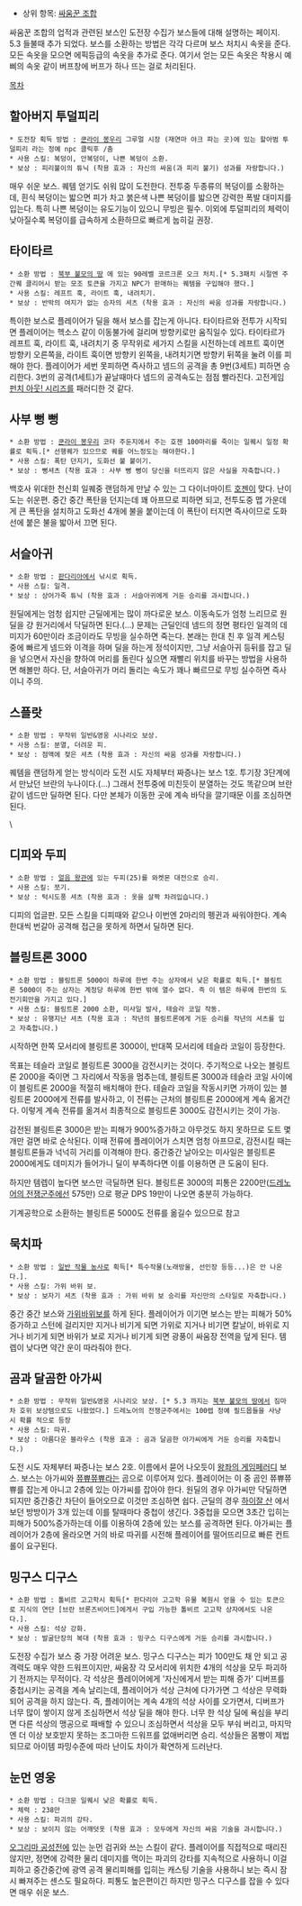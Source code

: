 * 상위 항목: [[싸움꾼 조합]]

싸움꾼 조합의 업적과 관련된 보스인 도전장 수집가 보스들에 대해 설명하는 페이지. 5.3 들불때 추가 되었다. 보스를 소환하는 방법은 각각 다르며 보스 처치시 속옷을 준다. 모든 속옷을 모으면 에픽등급의 속옷을 추가로 준다. 여기서 얻는 모든 속옷은 착용시 예삐의 속옷 같이 버프창에 버프가 하나 뜨는 걸로 처리된다.

[[목차]]

== 할아버지 투덜피리 ==

 * 도전장 획득 방법 : [[쿤라이 봉우리]] 그루멀 시장 (재연마 야크 파는 곳)에 있는 할아범 투덜피리 라는 정예 npc 클릭후 /춤
 * 사용 스킬: 복덩이, 안복덩이, 나쁜 복덩이 소환.
 * 보상 : 피리불이의 튜닉 (착용 효과 : 자신의 싸움(과 피리 불기) 성과를 자랑합니다.)

매우 쉬운 보스. 퀘템 얻기도 쉬워 많이 도전한다. 전투중 두종류의 복덩이를 소황하는데, 흰식 복덩이는 밟으면 피가 차고 붉은색 나쁜 복덩이를 밟으면 강력한 폭발 대미지를 입는다. 특히 나쁜 복덩이는 유도기능이 있으니 무빙은 필수. 이외에 투덜피리의 체력이 낮아질수록 복덩이를 급속하게 소환하므로 빠르게 눕히길 권장.

== 타이타르 ==

 * 소환 방법 : [[북부 불모의 땅]] 에 있는 90레벨 코르크론 오크 처치.[* 5.3패치 시절엔 주간퀘 클리어시 받는 모조 토큰을 가지고 NPC가 판매하는 퀘템을 구입해야 했다.]
 * 사용 스킬: 레프트 훅, 라이트 훅, 내려치기.
 * 보상 : 반박의 여지가 없는 승자의 셔츠 (착용 효과 : 자신의 싸움 성과를 자랑합니다.)

특이한 보스로 플레이어가 딜을 해서 보스를 잡는게 아니다. 타이타르와 전투가 시작되면 플레이어는 헥소스 같이 이동불가에 걸리며 방향키로만 움직일수 있다. 타이타르가 레프트 훅, 라이트 훅, 내려치기 중 무작위로 세가지 스킬을 시전하는데 레프트 훅이면 방향키 오른쪽을, 라이트 훅이면 방향키 왼쪽을, 내려치기면 방향키 뒤쪽을 눌려 이를 피해야 한다. 플레이어가 세번 못피하면 즉사하고 넴드의 공격을 총 9번(3세트) 피하면 승리한다. 3번의 공격(1세트)가 끝날때마다 넴드의 공격속도는 점점 빨라진다. 고전게임 [[펀치 아웃! 시리즈]]를 패러디한 것 같다.

== 사부 뻥 뻥 ==

 * 소환 방법 : [[쿤라이 봉우리]] 코타 주둔지에서 주는 호젠 100마리를 죽이는 일퀘시 일정 확률로 획득.[* 선행퀘가 있으므로 퀘를 어느정도는 해야한다.]
 * 사용 스킬: 폭탄 던지기, 도화선 불 붙이기.
 * 보상 : 뻥셔츠 (착용 효과 : 사부 뻥 뻥이 당신을 터뜨리지 않은 사실을 자축합니다.)

백호사 위대한 천신회 일퀘중 랜덤하게 만날 수 있는 그 다이너마이트 [[호젠]]이 맞다. 난이도는 쉬운편. 중간 중간 폭탄을 던지는데 꽤 아프므로 피하면 되고, 전투도중 맵 가운데게 큰 폭탄을 설치하고 도화선 4개에 불을 붙이는데 이 폭탄이 터지면 즉사이므로 도화선에 붙은 불을 밟아서 끄면 된다.

== 서슬아귀 ==

 * 소환 방법 : [[판다리아]]에서 낚시로 획득. 
 * 사용 스킬: 일격.
 * 보상 : 상어가죽 튜닉 (착용 효과 : 서슬아귀에게 거둔 승리를 과시합니다.)

원딜에게는 엄청 쉽지만 근딜에게는 많이 까다로운 보스. 이동속도가 엄청 느리므로 원딜을 걍 원거리에서 닥딜하면 된다.(...) 문제는 근딜인데 넴드의 정면 평타인 일격의 데미지가 60만이라 조금이라도 무빙을 실수하면 죽는다. 본래는 한대 친 후 일격 케스팅 중에 빠르게 넴드와 이격을 하며 딜을 하는게 정석이지만, 그냥 서슬아귀 등뒤를 잡고 딜을 넣으면서 자신을 향하여 머리를 돌린다 싶으면 재빨리 위치를 바꾸는 방법을 사용하면 해볼만 하다. 단, 서슬아귀가 머리 돌리는 속도가 꽤나 빠르므로 무빙 실수하면 즉사이니 주의.

==  스플랏 ==

 * 소환 방법 : 무작위 일반&영웅 시나리오 보상. 
 * 사용 스킬: 분열, 더려운 피.
 * 보상 : 점액에 젖은 셔츠 (착용 효과 : 자신의 싸움 성과를 자랑합니다.)

퀘템을 랜덤하게 얻는 방식이라 도전 시도 자체부터 짜증나는 보스 1호. 투기장 3단계에서 만났던 브란의 누나이다.(...) 그래서 전투중에 미친듯이 분열하는 것도 똑같으며 브란같이 넴드만 딜하면 된다. 다만 본체가 이동한 곳에 계속 바닥을 깔기때문 이를 조심하면 된다.

\

== 디피와 두피 ==

 * 소환 방법 : [[얼음 왕관]]에 있는 두피(25)를 와켓몬 대전으로 승리.  
 * 사용 스킬: 쪼기.
 * 보상 : 턱시도풍 셔츠 (착용 효과 : 옷을 살짝 차려입습니다.)

디피의 업글판. 모든 스킬을 디피때와 같으나 이번엔 2마리의 펭귄과 싸워야한다. 계속 한대씩 번갈아 공격해 접근을 못하게 하면서 딜하면 된다.

== 블링트론 3000 ==

 * 소환 방법 : 블링트론 5000이 하루에 한번 주는 상자에서 낮은 확률로 획득.[* 블링트론 5000이 주는 상자는 계정당 하루에 한번 밖에 열수 없다. 즉 이 템은 하루에 한번의 도전기회만을 가지고 있다.] 
 * 사용 스킬: 블링트론 2000 소환, 미사일 발사, 테슬라 코일 작동.
 * 보상 : 유행지난 셔츠 (착용 효과 : 작년의 블링트론에게 거둔 승리를 작년의 셔츠를 입고 자축합니다.)

시작하면 한쪽 모서리에 블링트론 3000이, 반대쪽 모서리에 테슬라 코일이 등장한다.

목표는 테슬라 코일로 블링트론 3000을 감전시키는 것이다. 주기적으로 나오는 블링트론 2000을 죽이면 그 자리에서 작동을 멈추는데, 블링트론 3000과 테슬라 코일 사이에 이 블링트론 2000을 적절히 배치해야 한다. 테슬라 코일을 작동시키면 가까이 있는 블링트론 2000에게 전류를 발사하고, 이 전류는 근처의 블링트론 2000에게 계속 옮겨간다. 이렇게 계속 전류를 옮겨서 최종적으로 블링트론 3000도 감전시키는 것이 가능.

감전된 블링트론 3000은 받는 피해가 900%증가하고 아무것도 하지 못하므로 도트 몇개만 걸면 바로 순삭된다. 이때 전류에 플레이어가 스치면 엄청 아프므로, 감전시킬 때는 블링트론들과 넉넉히 거리를 이격해야 한다. 중간중간 날아오는 미사일은 블링트론 2000에게도 데미지가 들어가니 딜이 부족하다면 이를 이용하면 큰 도움이 된다. 

하지만 템렙이 높다면 보스만 극딜하면 된다. 블링트론 3000의 피통은 2200만([[드레노어의 전쟁군주]]에선 575만) 으로 평균 DPS 19만이 나오면 충분히 가능하다.

기계공학으로 소환하는 블링트론 5000도 전류를 옮길수 있으므로 참고

== 묵치파 ==

 * 소환 방법 : [[태양노래 농장|일반 작물 농사]]로 획득[* 특수작물(노래방울, 선인장 등등...)은 안 나온다.]. 
 * 사용 스킬: 가위 바위 보.
 * 보상 : 보자기 셔츠 (착용 효과 : 가위 바위 보 승리를 자신만의 스타일로 자축합니다.)

중간 중간 보스와 [[가위바위보]]를 하게 된다. 플레이어가 이기면 보스는 받는 피해가 50%증가하고 스턴에 걸리지만 지거나 비기게 되면 가위로 지거나 비기면 칼날이, 바위로 지거나 비기게 되면 바위가 보로 지거나 비기게 되면 광풍이 싸움장 전역을 덮게 된다. 템렙이 낮다면 약간 운이 따라줘야 한다.

== 곰과 달곰한 아가씨 ==

 * 소환 방법 : 무작위 일반&영웅 시나리오 보상. [* 5.3 까지는 [[북부 불모의 땅]]에서 짐마차 호위 보상템으로도 나왔었다.] 드레노어의 전쟁군주에서는 100렙 정예 필드몹들을 사냥시 확률 적으로 등장 
 * 사용 스킬: 따귀.
 * 보상 : 아름다운 블라우스 (착용 효과 : 곰과 달곰한 아가씨에게 거둔 승리를 자축합니다.)

도전 시도 자체부터 짜증나는 보스 2호. 이름에서 묻어 나오듯이 [[왕좌의 게임]]페러디 보스. 보스는 아가씨와 [[쮸쀼쮸쀼]]라는 곰으로 이루어져 있다. 플레이어는 이 중 곰인 쮸쀼쮸쀼를 잡는게 아니고 2층에 있는 아가씨를 잡아야 한다. 원딜의 경우 아가씨만 닥딜하면 되지만 중간중간 차단이 들어오므로 이것만 조심하면 쉽다. 근딜의 경우 [[하이잘 산]] 에서 보던 방방이가 3개 있는데 이를 탈때마다 중첩이 생긴다. 3중첩을 모으면 3초간 입히는 피해가 500%증가하는데 이를 이용하여 2층에 있는 보스를 공격하면 된다. 아가씨는 플레이어가 2층에 올라오면 거의 바로 따귀를 시전해 플레이어를 떨어뜨리므로 빠른 컨트롤이 요구된다.

== 밍구스 디구스 ==

 * 소환 방법 : 톨비르 고고학시 획득[* 판다리아 고고학 유물 복원시 얻을 수 있는 토큰으로 지식의 연단 [브란 브론즈비어드]에게서 구입 가능한 톨비르 고고학 상자에서도 나온다.]. 
 * 사용 스킬: 석상 강화.
 * 보상 : 발굴단장의 복대 (착용 효과 : 밍구스 디구스에게 거둔 승리를 과시합니다.)

도전장 수집가 보스 중 가장 어려운 보스. 밍구스 디구스는 피가 100만도 채 안 되고 공격력도 매우 약한 드워프이지만, 싸움장 각 모서리에 위치한 4개의 석상을 모두 파괴하기 전까지는 무적이다. 각 석상은 플레이어에게 '자신에게서 받는 피해 증가' 디버프를 중첩시키는 공격을 계속 날리는데, 플레이어가 석상 근처에 다가가면 그 석상은 무력화되어 공격을 하지 않는다. 즉, 플레이어는 계속 4개의 석상 사이를 오가면서, 디버프가 너무 많이 쌓이지 않게 조심하면서 석상 딜을 해야 한다. 너무 한 석상 딜에 욕심을 부리면 다른 석상의 맹공으로 패배할 수 있으니 조심하면서 석상을 모두 부숴 버리고, 마지막엔 더 이상 보호받지 못하는 조그마한 드워프를 없애버리면 승리. 석상들은 몸빵이 제법 되므로 아이템 파밍수준에 따라 난이도 차이가 확연하게 드러난다.

== 눈먼 영웅 ==
 
 * 소환 방법 : 다크문 일퀘시 낮은 확률로 획득. 
 * 체력 : 238만
 * 사용 스킬: 파괴의 강타.
 * 보상 : 보이지 않는 어깨덧옷 (착용 효과 : 모두에게 자신의 싸움 기술을 과시합니다.)

[[오그리마 공성전]]에 있는 눈먼 검귀와 쓰는 스킬이 같다. 플레이어를 직접적으로 때리진 않지만, 정면에 강력한 물리 데미지를 먹이는 파괴의 강타를 지속적으로 사용하니 이걸 피하고 중간중간에 광역 공격 물리피해를 입히는 캐스팅 기술을 사용하니 보는 즉시 잠시 빠져주는 센스도 필요하다. 피통도 높은편이긴 하지만 밍구스 디구스를 잡을 수 있다면 매우 쉬운 보스.
